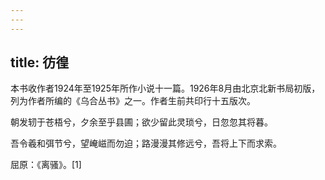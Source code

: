 ```yaml
---
---
---
```

title: 彷徨
---




本书收作者1924年至1925年所作小说十一篇。1926年8月由北京北新书局初版，列为作者所编的《乌合丛书》之一。作者生前共印行十五版次。





朝发轫于苍梧兮，夕余至乎县圃；欲少留此灵琐兮，日忽忽其将暮。

吾令羲和弭节兮，望崦嵫而勿迫；路漫漫其修远兮，吾将上下而求索。

屈原：《离骚》。[1]